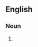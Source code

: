 {{also|hypérons}}

==English==

===Noun===
{{head|en|noun plural form}}

# {{plural of|hyperon|lang=en}}